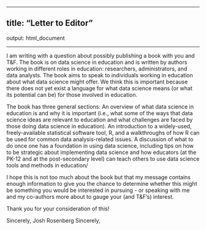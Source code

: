 -----

## title: "Letter to Editor" 
output: html\_document

-----


I am writing with a question about possibly publishing a book with you and T&F. The book is on data science in education and is written by authors working in different roles in education: researchers, administrators, and data analysts. The book aims to speak to individuals working in education about what data science might offer. We think this is important because there does not yet exist a language for what data science means (or what its potential can be) for those involved in education. 

The book has three general sections: 
An overview of what data science in education is and why it is important (i.e., what some of the ways that data science ideas are relevant to education and what challenges are faced by those doing data science in education).
An introduction to a widely-used, freely-available statistical software tool, R, and a walkthroughs of how R can be used for common data analysis-related issues.
A discussion of what to do once one has a foundation in using data science, including tips on how to be strategic about implementing data science and how educators (at the PK-12 and at the post-secondary level) can teach others to use data science tools and methods in education/

I hope this is not too much about the book but that my message contains enough information to give you the chance to determine whether this might be something you would be interested in pursuing - or speaking with me and my co-authors more about to gauge your (and T&F's) interest.

Thank you for your consideration of this!

Sincerely,
Josh Rosenberg
Sincerely,


